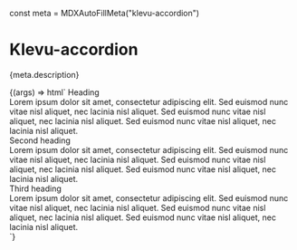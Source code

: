 const meta = MDXAutoFillMeta("klevu-accordion")

<Meta title="Atoms/Accordion" component="klevu-accordion" argTypes={meta.argTypes} parameters={meta.parameters} />

# Klevu-accordion

<Description>{meta.description}</Description>

<Canvas>
  <Story
    name="Accordion"
    args={{
      startOpen: true,
    }}
  >
    {(args) => html`
      <Fragment>
        <klevu-accordion startOpen=${ifDefined(args.startOpen)}>
          <span slot="header">Heading</span>
          <div slot="content">
            Lorem ipsum dolor sit amet, consectetur adipiscing elit. Sed euismod nunc vitae nisl aliquet, nec lacinia
            nisl aliquet. Sed euismod nunc vitae nisl aliquet, nec lacinia nisl aliquet. Sed euismod nunc vitae nisl
            aliquet, nec lacinia nisl aliquet.
          </div>
        </klevu-accordion>
        <klevu-accordion>
          <span slot="header">Second heading</span>
          <div slot="content">
            Lorem ipsum dolor sit amet, consectetur adipiscing elit. Sed euismod nunc vitae nisl aliquet, nec lacinia
            nisl aliquet. Sed euismod nunc vitae nisl aliquet, nec lacinia nisl aliquet. Sed euismod nunc vitae nisl
            aliquet, nec lacinia nisl aliquet.
          </div>
        </klevu-accordion>
        <klevu-accordion>
          <span slot="header">Third heading</span>
          <div slot="content">
            Lorem ipsum dolor sit amet, consectetur adipiscing elit. Sed euismod nunc vitae nisl aliquet, nec lacinia
            nisl aliquet. Sed euismod nunc vitae nisl aliquet, nec lacinia nisl aliquet. Sed euismod nunc vitae nisl
            aliquet, nec lacinia nisl aliquet.
          </div>
        </klevu-accordion>
      </Fragment>
    `}
  </Story>
</Canvas>

<ArgsTable story="Accordion" />

